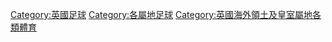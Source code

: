 [[Category:英國足球|Category:英國足球]]
[[Category:各屬地足球|Category:各屬地足球]]
[[Category:英國海外領土及皇室屬地各類體育|Category:英國海外領土及皇室屬地各類體育]]